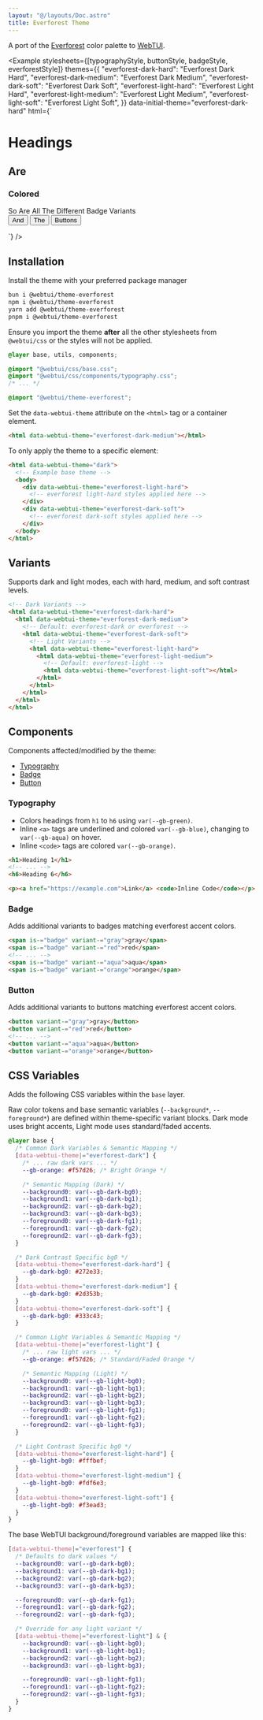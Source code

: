 ```yaml
---
layout: "@/layouts/Doc.astro"
title: Everforest Theme
---
```



A port of the [Everforest](https://github.com/morhetz/everforest) color palette to [WebTUI](https://github.com/webtui/webtui).

<Example
  stylesheets={[typographyStyle, buttonStyle, badgeStyle, everforestStyle]}
  themes={{
    "everforest-dark-hard": "Everforest Dark Hard",
    "everforest-dark-medium": "Everforest Dark Medium",
    "everforest-dark-soft": "Everforest Dark Soft",
    "everforest-light-hard": "Everforest Light Hard",
    "everforest-light-medium": "Everforest Light Medium",
    "everforest-light-soft": "Everforest Light Soft",
  }}
  data-initial-theme="everforest-dark-hard"
  html={`
<h1>Headings</h1>
<h2>Are</h2>
<h3>Colored</h3>
<span is-="badge" variant-="red">So</span>
<span is-="badge" variant-="green">Are</span>
<span is-="badge" variant-="yellow">All</span>
<span is-="badge" variant-="blue">The</span>
<span is-="badge" variant-="purple">Different</span>
<span is-="badge" variant-="aqua">Badge</span>
<span is-="badge" variant-="orange">Variants</span><br/>
<button variant-="green">And</button>
<button variant-="orange">The</button>
<button variant-="yellow">Buttons</button>

`}
/>

## Installation

Install the theme with your preferred package manager

```bash
bun i @webtui/theme-everforest
npm i @webtui/theme-everforest
yarn add @webtui/theme-everforest
pnpm i @webtui/theme-everforest
```

Ensure you import the theme **after** all the other stylesheets from `@webtui/css` or the styles will not be applied.

```css
@layer base, utils, components;

@import "@webtui/css/base.css";
@import "@webtui/css/components/typography.css";
/* ... */

@import "@webtui/theme-everforest";
```

Set the `data-webtui-theme` attribute on the `<html>` tag or a container element.

```html
<html data-webtui-theme="everforest-dark-medium"></html>
```

To only apply the theme to a specific element:

```html
<html data-webtui-theme="dark">
  <!-- Example base theme -->
  <body>
    <div data-webtui-theme="everforest-light-hard">
      <!-- everforest light-hard styles applied here -->
    </div>
    <div data-webtui-theme="everforest-dark-soft">
      <!-- everforest dark-soft styles applied here -->
    </div>
  </body>
</html>
```

## Variants

Supports dark and light modes, each with hard, medium, and soft contrast levels.

```html
<!-- Dark Variants -->
<html data-webtui-theme="everforest-dark-hard">
  <html data-webtui-theme="everforest-dark-medium">
    <!-- Default: everforest-dark or everforest -->
    <html data-webtui-theme="everforest-dark-soft">
      <!-- Light Variants -->
      <html data-webtui-theme="everforest-light-hard">
        <html data-webtui-theme="everforest-light-medium">
          <!-- Default: everforest-light -->
          <html data-webtui-theme="everforest-light-soft"></html>
        </html>
      </html>
    </html>
  </html>
</html>
```

## Components

Components affected/modified by the theme:

- [Typography](#typography)
- [Badge](#badge)
- [Button](#button)

### Typography

- Colors headings from `h1` to `h6` using `var(--gb-green)`.
- Inline `<a>` tags are underlined and colored `var(--gb-blue)`, changing to `var(--gb-aqua)` on hover.
- Inline `<code>` tags are colored `var(--gb-orange)`.

```html
<h1>Heading 1</h1>
<!-- ... -->
<h6>Heading 6</h6>

<p><a href="https://example.com">Link</a> <code>Inline Code</code></p>
```

### Badge

Adds additional variants to badges matching everforest accent colors.

```html
<span is-="badge" variant-="gray">gray</span>
<span is-="badge" variant-="red">red</span>
<!-- ... -->
<span is-="badge" variant-="aqua">aqua</span>
<span is-="badge" variant-="orange">orange</span>
```

### Button

Adds additional variants to buttons matching everforest accent colors.

```html
<button variant-="gray">gray</button>
<button variant-="red">red</button>
<!-- ... -->
<button variant-="aqua">aqua</button>
<button variant-="orange">orange</button>
```

## CSS Variables

Adds the following CSS variables within the `base` layer.

Raw color tokens and base semantic variables (`--background*`, `--foreground*`) are defined within theme-specific variant blocks. Dark mode uses bright accents, Light mode uses standard/faded accents.

```css
@layer base {
  /* Common Dark Variables & Semantic Mapping */
  [data-webtui-theme|="everforest-dark"] {
    /* ... raw dark vars ... */
    --gb-orange: #f57d26; /* Bright Orange */

    /* Semantic Mapping (Dark) */
    --background0: var(--gb-dark-bg0);
    --background1: var(--gb-dark-bg1);
    --background2: var(--gb-dark-bg2);
    --background3: var(--gb-dark-bg3);
    --foreground0: var(--gb-dark-fg1);
    --foreground1: var(--gb-dark-fg2);
    --foreground2: var(--gb-dark-fg3);
  }

  /* Dark Contrast Specific bg0 */
  [data-webtui-theme="everforest-dark-hard"] {
    --gb-dark-bg0: #272e33;
  }
  [data-webtui-theme="everforest-dark-medium"] {
    --gb-dark-bg0: #2d353b;
  }
  [data-webtui-theme="everforest-dark-soft"] {
    --gb-dark-bg0: #333c43;
  }

  /* Common Light Variables & Semantic Mapping */
  [data-webtui-theme|="everforest-light"] {
    /* ... raw light vars ... */
    --gb-orange: #f57d26; /* Standard/Faded Orange */

    /* Semantic Mapping (Light) */
    --background0: var(--gb-light-bg0);
    --background1: var(--gb-light-bg1);
    --background2: var(--gb-light-bg2);
    --background3: var(--gb-light-bg3);
    --foreground0: var(--gb-light-fg1);
    --foreground1: var(--gb-light-fg2);
    --foreground2: var(--gb-light-fg3);
  }

  /* Light Contrast Specific bg0 */
  [data-webtui-theme="everforest-light-hard"] {
    --gb-light-bg0: #fffbef;
  }
  [data-webtui-theme="everforest-light-medium"] {
    --gb-light-bg0: #fdf6e3;
  }
  [data-webtui-theme="everforest-light-soft"] {
    --gb-light-bg0: #f3ead3;
  }
}
```

The base WebTUI background/foreground variables are mapped like this:

```css
[data-webtui-theme|="everforest"] {
  /* Defaults to dark values */
  --background0: var(--gb-dark-bg0);
  --background1: var(--gb-dark-bg1);
  --background2: var(--gb-dark-bg2);
  --background3: var(--gb-dark-bg3);

  --foreground0: var(--gb-dark-fg1);
  --foreground1: var(--gb-dark-fg2);
  --foreground2: var(--gb-dark-fg3);

  /* Override for any light variant */
  [data-webtui-theme|="everforest-light"] & {
    --background0: var(--gb-light-bg0);
    --background1: var(--gb-light-bg1);
    --background2: var(--gb-light-bg2);
    --background3: var(--gb-light-bg3);

    --foreground0: var(--gb-light-fg1);
    --foreground1: var(--gb-light-fg2);
    --foreground2: var(--gb-light-fg3);
  }
}
```
